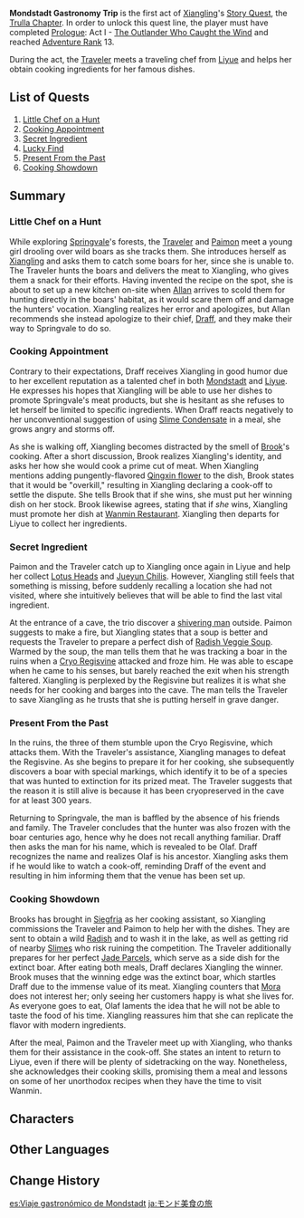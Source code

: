 {{Act Infobox
|image          = Story Card Trulla Chapter Act I.png
|type           = Story
|chapter        = Trulla Chapter
|actNum         = I
|character      = Xiangling
|ARReq          = 13
|archonQuestReq = [[Prologue]]: Act I - [[The Outlander Who Caught the Wind]]
}}
'''Mondstadt Gastronomy Trip''' is the first act of [[Xiangling]]'s [[Story Quest]], the [[Trulla Chapter]]. In order to unlock this quest line, the player must have completed [[Prologue]]: Act I - [[The Outlander Who Caught the Wind]] and reached [[Adventure Rank]] 13.

During the act, the [[Traveler]] meets a traveling chef from [[Liyue]] and helps her obtain cooking ingredients for her famous dishes.

==List of Quests==
#[[Little Chef on a Hunt]]
#[[Cooking Appointment]]
#[[Secret Ingredient]]
#[[Lucky Find]]
#[[Present From the Past]]
#[[Cooking Showdown]]

==Summary==
===Little Chef on a Hunt===
While exploring [[Springvale]]'s forests, the [[Traveler]] and [[Paimon]] meet a young girl drooling over wild boars as she tracks them. She introduces herself as [[Xiangling]] and asks them to catch some boars for her, since she is unable to. The Traveler hunts the boars and delivers the meat to Xiangling, who gives them a snack for their efforts. Having invented the recipe on the spot, she is about to set up a new kitchen on-site when [[Allan]] arrives to scold them for hunting directly in the boars' habitat, as it would scare them off and damage the hunters' vocation. Xiangling realizes her error and apologizes, but Allan recommends she instead apologize to their chief, [[Draff]], and they make their way to Springvale to do so.

===Cooking Appointment===
Contrary to their expectations, Draff receives Xiangling in good humor due to her excellent reputation as a talented chef in both [[Mondstadt]] and [[Liyue]]. He expresses his hopes that Xiangling will be able to use her dishes to promote Springvale's meat products, but she is hesitant as she refuses to let herself be limited to specific ingredients. When Draff reacts negatively to her unconventional suggestion of using [[Slime Condensate]] in a meal, she grows angry and storms off.

As she is walking off, Xiangling becomes distracted by the smell of [[Brook]]'s cooking. After a short discussion, Brook realizes Xiangling's identity, and asks her how she would cook a prime cut of meat. When Xiangling mentions adding pungently-flavored [[Qingxin|Qingxin flower]] to the dish, Brook states that it would be "overkill," resulting in Xiangling declaring a cook-off to settle the dispute. She tells Brook that if she wins, she must put her winning dish on her stock. Brook likewise agrees, stating that if ''she'' wins, Xiangling must promote her dish at [[Wanmin Restaurant]]. Xiangling then departs for Liyue to collect her ingredients.

===Secret Ingredient===
Paimon and the Traveler catch up to Xiangling once again in Liyue and help her collect [[Lotus Head]]s and [[Jueyun Chili]]s. However, Xiangling still feels that something is missing, before suddenly recalling a location she had not visited, where she intuitively believes that will be able to find the last vital ingredient.

At the entrance of a cave, the trio discover a [[Olaf|shivering man]] outside. Paimon suggests to make a fire, but Xiangling states that a soup is better and requests the Traveler to prepare a perfect dish of [[Radish Veggie Soup]]. Warmed by the soup, the man tells them that he was tracking a boar in the ruins when a [[Cryo Regisvine]] attacked and froze him. He was able to escape when he came to his senses, but barely reached the exit when his strength faltered. Xiangling is perplexed by the Regisvine but realizes it is what she needs for her cooking and barges into the cave. The man tells the Traveler to save Xiangling as he trusts that she is putting herself in grave danger.

===Present From the Past===
In the ruins, the three of them stumble upon the Cryo Regisvine, which attacks them. With the Traveler's assistance, Xiangling manages to defeat the Regisvine. As she begins to prepare it for her cooking, she subsequently discovers a boar with special markings, which identify it to be of a species that was hunted to extinction for its prized meat. The Traveler suggests that the reason it is still alive is because it has been cryopreserved in the cave for at least 300 years.

Returning to Springvale, the man is baffled by the absence of his friends and family. The Traveler concludes that the hunter was also frozen with the boar centuries ago, hence why he does not recall anything familiar. Draff then asks the man for his name, which is revealed to be Olaf. Draff recognizes the name and realizes Olaf is his ancestor. Xiangling asks them if he would like to watch a cook-off, reminding Draff of the event and resulting in him informing them that the venue has been set up.

===Cooking Showdown===
Brooks has brought in [[Siegfria]] as her cooking assistant, so Xiangling commissions the Traveler and Paimon to help her with the dishes. They are sent to obtain a wild [[Radish]] and to wash it in the lake, as well as getting rid of nearby [[Slimes]] who risk ruining the competition. The Traveler additionally prepares for her perfect [[Jade Parcels]], which serve as a side dish for the extinct boar. After eating both meals, Draff declares Xiangling the winner. Brook muses that the winning edge was the extinct boar, which startles Draff due to the immense value of its meat. Xiangling counters that [[Mora]] does not interest her; only seeing her customers happy is what she lives for. As everyone goes to eat, Olaf laments the idea that he will not be able to taste the food of his time. Xiangling reassures him that she can replicate the flavor with modern ingredients.

After the meal, Paimon and the Traveler meet up with Xiangling, who thanks them for their assistance in the cook-off. She states an intent to return to Liyue, even if there will be plenty of sidetracking on the way. Nonetheless, she acknowledges their cooking skills, promising them a meal and lessons on some of her unorthodox recipes when they have the time to visit Wanmin.

==Characters==
{{Character Appearances|Mondstadt Gastronomy Trip|type=Story Quest}}

==Other Languages==
{{Other Languages
|en      = Mondstadt Gastronomy Trip
|zhs     = 蒙德食遇之旅
|zhs_rm  = Méngdé Shíyù zhī Lǚ
|zht     = 蒙德食遇之旅
|zht_rm  = Méngdé Shíyù zhī Lǚ
|zh_tl   = Mondstadt Food Tour
|ja      = モンド美食の旅
|ja_rm   = Mondo Bishoku no Tabi
|ja_tl   = Travel of Mondstadt Gourmet Food
|ko      = 몬드 먹거리 여행
|ko_rm   = Mondeu Meokkeori Yeohaeng
|ko_tl   = Mondstadt Food Trip
|es      = Viaje gastronómico de Mondstadt
|es_tl   = Gastronomic Travel  of Mondstadt
|fr      = Voyage gastronomique à Mondstadt
|fr_tl   = Gastronomic Trip in Mondstadt
|ru      = Кулинарный тур по Мондштадту
|ru_tl   = Mondstadt Culinary Tour
|th      = การท่องเที่ยวทำอาหารใน Mondstadt
|th_rm   = Kan Thongthiao Tha Mahan Nai Mondstadt
|th_tl   = 
|vi      = Con Đường Ẩm Thực Mondstadt
|vi_tl   = 
|de      = Gourmettrip durch Mondstadt
|de_tl   = Gourmettrip through Mondstadt
|id      = Wisata Kuliner Mondstadt
|id_tl   = Mondstadt Culinary Tour
|pt      = Viagem Gastronômica de Mondstadt
|pt_tl   = 
|tr      = Mondstadt Gastronomi Yolculuğu
|tr_tl   = 
|it      = Tour gastronomico di Mondstadt
|it_tl   = 
}}

==Change History==
{{Change History|1.0}}

[[es:Viaje gastronómico de Mondstadt]]
[[ja:モンド美食の旅]]